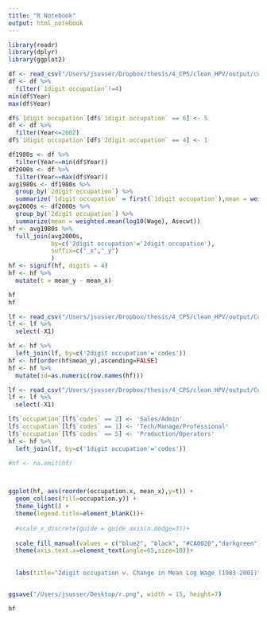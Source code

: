 ```yaml
---
title: "R Notebook"
output: html_notebook
---
```




```r
library(readr)
library(dplyr)
library(ggplot2)

df <- read_csv("/Users/jsusser/Dropbox/thesis/4_CPS/clean_HPV/output/current_values.csv")
df <- df %>%
  filter(`1digit occupation`!=4)
min(df$Year)
max(df$Year)
```


```r
df$`1digit occupation`[df$`1digit occupation` == 6] <- 5
df <- df %>%
  filter(Year<=2002)
df$`1digit occupation`[df$`2digit occupation` == 4] <- 1
```




```r
df1980s <- df %>%
  filter(Year==min(df$Year))
df2000s <- df %>%
  filter(Year==max(df$Year))
avg1980s <- df1980s %>%
  group_by(`2digit occupation`) %>%
  summarize(`1digit occupation` = first(`1digit occupation`),mean = weighted.mean(log10(Wage), Asecwt))
avg2000s <- df2000s %>%
  group_by(`2digit occupation`) %>%
  summarize(mean = weighted.mean(log10(Wage), Asecwt))
hf <- avg1980s %>%
  full_join(avg2000s, 
            by=c('2digit occupation'='2digit occupation'), 
            suffix=c("_x","_y")
            )
hf <- signif(hf, digits = 4)
hf <- hf %>%
  mutate(t = mean_y - mean_x)

hf
hf
```


```r
lf <- read_csv("/Users/jsusser/Dropbox/thesis/4_CPS/clean_HPV/output/Codes/2digit_occupations.csv")
lf <- lf %>%
  select(-X1)

hf <- hf %>%
  left_join(lf, by=c('2digit occupation'='codes'))
hf <- hf[order(hf$mean_y),ascending=FALSE]
hf <- hf %>%
  mutate(id=as.numeric(row.names(hf)))
```


```r
lf <- read_csv("/Users/jsusser/Dropbox/thesis/4_CPS/clean_HPV/output/Codes/1digit_occupations.csv")
lf <- lf %>%
  select(-X1)

lf$`occupation`[lf$`codes` == 2] <- 'Sales/Admin'
lf$`occupation`[lf$`codes` == 1] <- 'Tech/Manage/Professional'
lf$`occupation`[lf$`codes` == 5] <- 'Production/Operators'
hf <- hf %>%
  left_join(lf, by=c('1digit occupation'='codes'))
```


```r
#hf <- na.omit(hf)



ggplot(hf, aes(reorder(occupation.x, mean_x),y=t)) +
  geom_col(aes(fill=occupation.y)) +  
  theme_light() +
  theme(legend.title=element_blank())+
  
  #scale_x_discrete(guide = guide_axis(n.dodge=3))+
  
  scale_fill_manual(values = c("blue2", "black", "#CA0020","darkgreen")) + 
  theme(axis.text.x=element_text(angle=65,size=10))+
  
  
  labs(title="2digit occupation v. Change in Mean Log Wage (1983-2001)", x="Occupation, sorted by 1980 mean log wage", y="Change in log wage")


ggsave("/Users/jsusser/Desktop/r.png", width = 15, height=7)
```


```r
hf
```



















